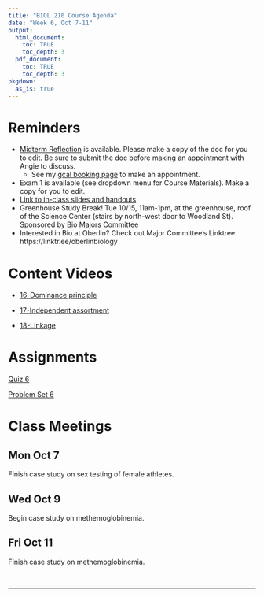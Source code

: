 ```yaml
---
title: "BIOL 210 Course Agenda"
date: "Week 6, Oct 7-11"
output: 
  html_document:
    toc: TRUE
    toc_depth: 3
  pdf_document:
    toc: TRUE
    toc_depth: 3
pkgdown:
  as_is: true
---
```

# Reminders

* [Midterm Reflection](https://docs.google.com/document/d/1Vvhn4R1gUjuunrFFWENReMvucvyaIbzeEJFK0aUpw4M/edit?usp=drive_link) is available. Please make a copy of the doc for you to edit. Be sure to submit the doc before making an appointment with Angie to discuss.
    * See my [gcal booking page](https://calendar.app.google/bUMHFsUwBxesE8Kn6) to make an appointment.
* Exam 1 is available (see dropdown menu for Course Materials). Make a copy for you to edit.
* [Link to in-class slides and handouts](https://drive.google.com/drive/folders/17Fm-yEXqtlvGJfFaw6WqywIScW_eZ8m_?usp=drive_link)
* Greenhouse Study Break! Tue 10/15, 11am-1pm, at the greenhouse, roof of the Science Center (stairs by north-west door to Woodland St). Sponsored by Bio Majors Committee
* Interested in Bio at Oberlin? Check out Major Committee's Linktree: https://linktr.ee/oberlinbiology

# Content Videos

* [16-Dominance principle](https://drive.google.com/drive/folders/1xn0bdgGBMCf0MJvxNHW1BvSkR9U9smSV?usp=drive_link)

* [17-Independent assortment](https://drive.google.com/drive/folders/1xqGv2vUAJwJStXo54SmjDI1Y61viy_ly?usp=drive_link)

* [18-Linkage](https://drive.google.com/drive/folders/1Z4s_dBsSBdqrfdeumUCtSz3yI8XpOKwA?usp=drive_link)

# Assignments

[Quiz 6](https://docs.google.com/forms/d/e/1FAIpQLSf5Esb7eB_kXaExmGJXlsoplvHj0tyL9wmsnc_Rv6APmNpZnQ/viewform?usp=sf_link)

[Problem Set 6](ps6.html)

# Class Meetings

## Mon Oct 7

Finish case study on sex testing of female athletes.

## Wed Oct 9

Begin case study on methemoglobinemia.

## Fri Oct 11

Finish case study on methemoglobinemia.

<br>

------------------------------------------------------------------------

